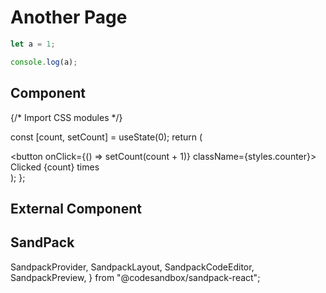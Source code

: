 # Another Page

```js filename="demo.js" {3} copy
let a = 1;

console.log(a);
```

## Component


{/* Import CSS modules */}

  const [count, setCount] = useState(0);
  return (
    <div>
      <button onClick={() => setCount(count + 1)} className={styles.counter}>
        Clicked {count} times
      </button>
    </div>
  );
};

<Counter />

## External Component


<Counters />

## SandPack

  SandpackProvider,
  SandpackLayout,
  SandpackCodeEditor,
  SandpackPreview,
} from "@codesandbox/sandpack-react";

<SandpackProvider template='react-ts'>
  <SandpackLayout className="mt-4">
    <SandpackCodeEditor />
  </SandpackLayout>

<div className="mb-4"></div>

  <SandpackLayout>
    <SandpackPreview />
  </SandpackLayout>
</SandpackProvider>

